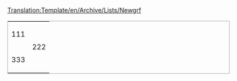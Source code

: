 <noinclude>[[Translation:Template/en/Archive/Lists/Newgrf]]</noinclude><!--

testing.

-->

<table style="border: 1px solid #aaa;">     <!--some basic layout,no clue yet as to how this should look like -->
<tr>
<td>

111

</td>
<td rowspan="2">

222

</td>
</tr>
<tr>
<td>

333

</td>
</tr>
</table>



<!-- Parameters

{{Newgrf
|Name        =
|GRFID       =
|Description = 

|years       =
|nationality = 

|Homepage    =
|links       = 
|image       =

|revision    =
|newcargoes  = 
|32bpp       =
}}

-->

<!-- other

<noinclude>[[Category:]]</noinclude>

-->